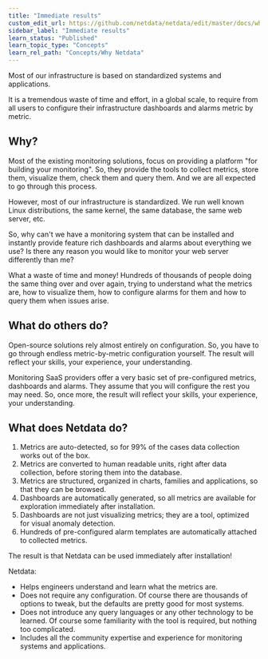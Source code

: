 ```yaml
---
title: "Immediate results"
custom_edit_url: https://github.com/netdata/netdata/edit/master/docs/why-netdata/immediate-results.md
sidebar_label: "Immediate results"
learn_status: "Published"
learn_topic_type: "Concepts"
learn_rel_path: "Concepts/Why Netdata"
---
```



Most of our infrastructure is based on standardized systems and applications. 

It is a tremendous waste of time and effort, in a global scale, to require from all users to configure their infrastructure dashboards and alarms metric by metric.

## Why?

Most of the existing monitoring solutions, focus on providing a platform "for building your monitoring". So, they provide the tools to collect metrics, store them, visualize them, check them and query them. And we are all expected to go through this process.

However, most of our infrastructure is standardized. We run well known Linux distributions, the same kernel, the same database, the same web server, etc.

So, why can't we have a monitoring system that can be installed and instantly provide feature rich dashboards and alarms about everything we use? Is there any reason you would like to monitor your web server differently than me?

What a waste of time and money! Hundreds of thousands of people doing the same thing over and over again, trying to understand what the metrics are, how to visualize them, how to configure alarms for them and how to query them when issues arise.

## What do others do?

Open-source solutions rely almost entirely on configuration. So, you have to go through endless metric-by-metric configuration yourself. The result will reflect your skills, your experience, your understanding.

Monitoring SaaS providers offer a very basic set of pre-configured metrics, dashboards and alarms. They assume that you will configure the rest you may need. So, once more, the result will reflect your skills, your experience, your understanding.

## What does Netdata do?

1.  Metrics are auto-detected, so for 99% of the cases data collection works out of the box.
2.  Metrics are converted to human readable units, right after data collection, before storing them into the database.
3.  Metrics are structured, organized in charts, families and applications, so that they can be browsed.
4.  Dashboards are automatically generated, so all metrics are available for exploration immediately after installation.
5.  Dashboards are not just visualizing metrics; they are a tool, optimized for visual anomaly detection.
6.  Hundreds of pre-configured alarm templates are automatically attached to collected metrics.

The result is that Netdata can be used immediately after installation!

Netdata:

-   Helps engineers understand and learn what the metrics are.
-   Does not require any configuration. Of course there are thousands of options to tweak, but the defaults are pretty good for most systems.
-   Does not introduce any query languages or any other technology to be learned. Of course some familiarity with the tool is required, but nothing too complicated.
-   Includes all the community expertise and experience for monitoring systems and applications.


